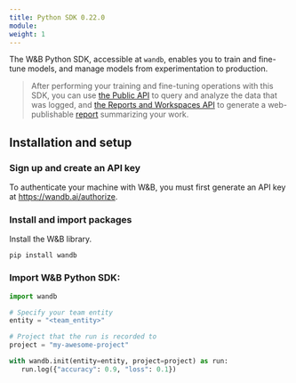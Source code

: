 ```yaml
---
title: Python SDK 0.22.0
module: 
weight: 1
---
```

The W&B Python SDK, accessible at `wandb`, enables you to train and fine-tune models, and manage models from experimentation to production. 

> After performing your training and fine-tuning operations with this SDK, you can use [the Public API](/ref/python/public-api) to query and analyze the data that was logged, and [the Reports and Workspaces API](/ref/wandb_workspaces) to generate a web-publishable [report](/guides/core/reports) summarizing your work.

## Installation and setup

### Sign up and create an API key

To authenticate your machine with W&B, you must first generate an API key at https://wandb.ai/authorize.

### Install and import packages

Install the W&B library.

```
pip install wandb
```

### Import W&B Python SDK:

```python
import wandb

# Specify your team entity
entity = "<team_entity>"

# Project that the run is recorded to
project = "my-awesome-project"

with wandb.init(entity=entity, project=project) as run:
   run.log({"accuracy": 0.9, "loss": 0.1})
````
